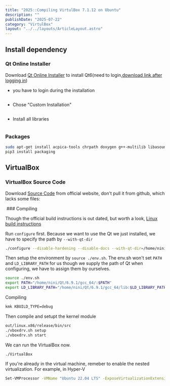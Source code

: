 ```yaml
---
title: "2025::Compiling VirtulBox 7.1.12 on Ubuntu"
description: ""
publishDate: "2025-07-22"
category: "VirtulBox"
layout: "../../layouts/ArticleLayout.astro"
---
```


## Install dependency

### Qt Online Installer

Download [Qt Online Installer](https://doc.qt.io/qt-6/qt-online-installation.html) to install Qt6(need to login,[download link after logging in](https://my.qt.io/download))

- you have to login during the installation
<Image src="./1.png" alt=""/>

- Chose "Custom Installation"
<Image src="./2.png" alt=""/>

- Install all libraries

<Image src="./3.png" alt=""/>

### Packages

```sh
sudo apt-get install acpica-tools chrpath doxygen g++-multilib libasound2-dev libcap-dev libcurl4-openssl-dev libidl-dev libopus-dev libpam0g-dev libpulse-dev libsdl1.2-dev libsdl-ttf2.0-dev libssl-dev libvpx-dev libxcursor-dev libxinerama-dev libxml2-dev libxml2-utils libxmu-dev libxrandr-dev make nasm python3-dev python2.7-dev texlive texlive-fonts-extra texlive-latex-extra unzip xsltproc default-jdk libstdc++5 libxslt1-dev linux-kernel-headers makeself mesa-common-dev subversion yasm zlib1g-dev glslang-tools lib32z1 libc6-dev-i386 lib32gcc-s1 xsltproc docbook-xsl libdevmapper-dev pylint python3-psycopg2 python3-willow python3-pip
pip3 install packaging
```

## VirtualBox

### VirtualBox Source Code
Download [Source Code](https://www.virtualbox.org/wiki/Downloads) from official website, don't pull it from github, which lacks some files:

<Image src="./4.png" alt=""/>
### Compiling

Though the official build instructions is out dated, but worth a look, [Linux build instructions](https://www.virtualbox.org/wiki/Linux%20build%20instructions)

Run `configure` first. Because we want to use the Qt we just installed, we have to specify the path by `--with-qt-dir`
```sh
./configure --disable-hardening --disable-docs --with-qt-dir=/home/nini/Qt/6.9.1/gcc_64/
```

Then setup the environment by `source ./env.sh`. The env.sh won't set `PATH` and `LD_LIBRARY_PATH` for us though we supply the path of Qt when configuring, we have to assign them by ourselves.

```sh
source ./env.sh 
export PATH="/home/nini/Qt/6.9.1/gcc_64/:$PATH"
export LD_LIBRARY_PATH="/home/nini/Qt/6.9.1/gcc_64/lib:$LD_LIBRARY_PATH"
```

Compiling
```sh
kmk KBUILD_TYPE=debug
```
Then compile and setupt the kernel module
```sh
out/linux.x86/release/bin/src
./vboxdrv.sh setup
./vboxdrv.sh start
```
We can run the VirtualBox now.
```sh
./VirtualBox
```
If you're already in the virtual machine, remeber to enable the nested virtualization. For example, in Hyper-V
```sh
Set-VMProcessor -VMName "Ubuntu 22.04 LTS" -ExposeVirtualizationExtensions $true  
```